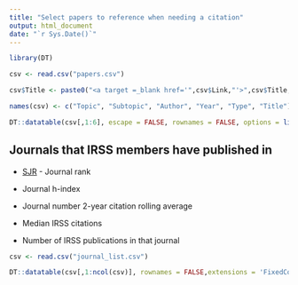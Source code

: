---
title: "Select papers to reference when needing a citation"
output: html_document
date: "`r Sys.Date()`"
---

```{r, echo = FALSE, warning=FALSE, message = FALSE}
library(DT)

csv <- read.csv("papers.csv")

csv$Title <- paste0("<a target =_blank href='",csv$Link,"'>",csv$Title,"</a>")

names(csv) <- c("Topic", "Subtopic", "Author", "Year", "Type", "Title")

DT::datatable(csv[,1:6], escape = FALSE, rownames = FALSE, options = list(pageLength = 15))
```

## Journals that IRSS members have published in

* [SJR](https://en.wikipedia.org/wiki/SCImago_Journal_Rank) - Journal rank

* Journal h-index

* Journal number 2-year citation rolling average

* Median IRSS citations

* Number of IRSS publications in that journal

```{r, echo = FALSE, warning=FALSE, message = FALSE}

csv <- read.csv("journal_list.csv")

DT::datatable(csv[,1:ncol(csv)], rownames = FALSE,extensions = 'FixedColumns', options = list(pageLength = 15,autowidth = TRUE))
```